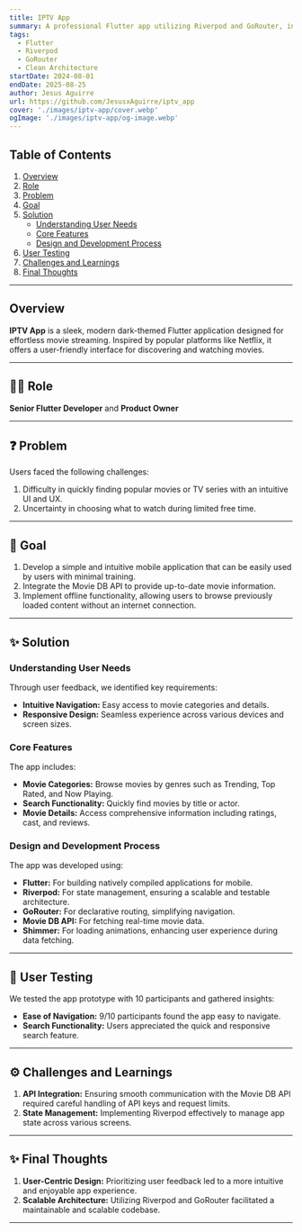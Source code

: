 ```yaml
---
title: IPTV App
summary: A professional Flutter app utilizing Riverpod and GoRouter, integrated with the Movie DB API for seamless movie streaming.
tags:
  - Flutter
  - Riverpod
  - GoRouter
  - Clean Architecture
startDate: 2024-08-01
endDate: 2025-08-25
author: Jesus Aguirre
url: https://github.com/JesusxAguirre/iptv_app
cover: './images/iptv-app/cover.webp'
ogImage: './images/iptv-app/og-image.webp'
---
```


## Table of Contents
1. [Overview](#overview)
2. [Role](#role)
3. [Problem](#problem)
4. [Goal](#goal)
5. [Solution](#solution)
    - [Understanding User Needs](#understanding-user-needs)
    - [Core Features](#core-features)
    - [Design and Development Process](#design-and-development-process)
6. [User Testing](#user-testing)
7. [Challenges and Learnings](#challenges-and-learnings)
8. [Final Thoughts](#final-thoughts)

---

## Overview
**IPTV App** is a sleek, modern dark-themed Flutter application designed for effortless movie streaming. Inspired by popular platforms like Netflix, it offers a user-friendly interface for discovering and watching movies.

---

## 👨‍💻 Role
**Senior Flutter Developer** and **Product Owner**

---

## ❓ Problem
Users faced the following challenges:
1. Difficulty in quickly finding popular movies or TV series with an intuitive UI and UX.
2. Uncertainty in choosing what to watch during limited free time.

---

## 🎯 Goal
1. Develop a simple and intuitive mobile application that can be easily used by users with minimal training.
2. Integrate the Movie DB API to provide up-to-date movie information.
3. Implement offline functionality, allowing users to browse previously loaded content without an internet connection.

---

## ✨ Solution

### Understanding User Needs
Through user feedback, we identified key requirements:
- **Intuitive Navigation:** Easy access to movie categories and details.
- **Responsive Design:** Seamless experience across various devices and screen sizes.

### Core Features
The app includes:
- **Movie Categories:** Browse movies by genres such as Trending, Top Rated, and Now Playing.
- **Search Functionality:** Quickly find movies by title or actor.
- **Movie Details:** Access comprehensive information including ratings, cast, and reviews.

### Design and Development Process
The app was developed using:
- **Flutter:** For building natively compiled applications for mobile.
- **Riverpod:** For state management, ensuring a scalable and testable architecture.
- **GoRouter:** For declarative routing, simplifying navigation.
- **Movie DB API:** For fetching real-time movie data.
- **Shimmer:** For loading animations, enhancing user experience during data fetching.

---

## 🧪 User Testing
We tested the app prototype with 10 participants and gathered insights:
- **Ease of Navigation:** 9/10 participants found the app easy to navigate.
- **Search Functionality:** Users appreciated the quick and responsive search feature.

---

## ⚙️ Challenges and Learnings
1. **API Integration:** Ensuring smooth communication with the Movie DB API required careful handling of API keys and request limits.
2. **State Management:** Implementing Riverpod effectively to manage app state across various screens.

---

## ✨ Final Thoughts
1. **User-Centric Design:** Prioritizing user feedback led to a more intuitive and enjoyable app experience.
2. **Scalable Architecture:** Utilizing Riverpod and GoRouter facilitated a maintainable and scalable codebase.

---
